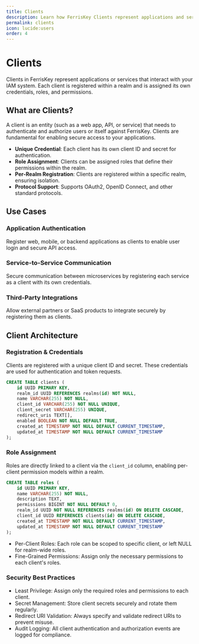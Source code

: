 ```yaml
---
title: Clients
description: Learn how FerrisKey Clients represent applications and services that integrate with your IAM environment.
permalink: clients
icon: lucide:users
order: 4
---
```


# Clients

Clients in FerrisKey represent applications or services that interact with your IAM system.
Each client is registered within a realm and is assigned its own credentials, roles, and permissions.

## What are Clients?

A client is an entity (such as a web app, API, or service) that needs to authenticate and authorize users or itself against FerrisKey. Clients are fundamental for enabling secure access to your applications.

- **Unique Credential**: Each client has its own client ID and secret for authentication.
- **Role Assignment**: Clients can be assigned roles that define their permissions within the realm.
- **Per-Realm Registration**: Clients are registered within a specific realm, ensuring isolation.
- **Protocol Support**: Supports OAuth2, OpenID Connect, and other standard protocols.

## Use Cases

### Application Authentication
Register web, mobile, or backend applications as clients to enable user login and secure API access.

### Service-to-Service Communication
Secure communication between microservices by registering each service as a client with its own credentials.

### Third-Party Integrations
Allow external partners or SaaS products to integrate securely by registering them as clients.


## Client Architecture


### Registration & Credentials

Clients are registered with a unique client ID and secret. These credentials are used for authentication and token requests.

```sql
CREATE TABLE clients (
    id UUID PRIMARY KEY,
    realm_id UUID REFERENCES realms(id) NOT NULL,
    name VARCHAR(255) NOT NULL,
    client_id VARCHAR(255) NOT NULL UNIQUE,
    client_secret VARCHAR(255) UNIQUE,
    redirect_uris TEXT[],
    enabled BOOLEAN NOT NULL DEFAULT TRUE,
    created_at TIMESTAMP NOT NULL DEFAULT CURRENT_TIMESTAMP,
    updated_at TIMESTAMP NOT NULL DEFAULT CURRENT_TIMESTAMP
);
```

### Role Assignment

Roles are directly linked to a client via the `client_id` column, enabling per-client permission models within a realm.

```sql
CREATE TABLE roles (
    id UUID PRIMARY KEY,
    name VARCHAR(255) NOT NULL,
    description TEXT,
    permissions BIGINT NOT NULL DEFAULT 0,
    realm_id UUID NOT NULL REFERENCES realms(id) ON DELETE CASCADE,
    client_id UUID REFERENCES clients(id) ON DELETE CASCADE,
    created_at TIMESTAMP NOT NULL DEFAULT CURRENT_TIMESTAMP,
    updated_at TIMESTAMP NOT NULL DEFAULT CURRENT_TIMESTAMP
);
```

- Per-Client Roles: Each role can be scoped to specific client, or left NULL for realm-wide roles.
- Fine-Grained Permissions: Assign only the necessary permissions to each client's roles.

### Security Best Practices

- Least Privilege: Assign only the required roles and permissions to each client.
- Secret Management: Store client secrets securely and rotate them regularly.
- Redirect URI Validation: Always specify and validate redirect URIs to prevent misuse.
- Audit Logging: All client authentication and authorization events are logged for compliance.
